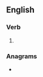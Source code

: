 ==English==

===Verb===
{{head|en|verb form}}

# {{present participle of|en|gage|nocat=1}}

===Anagrams===
* {{anagrams|en|a=agggin|agging}}